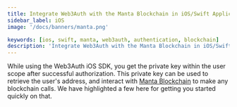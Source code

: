 ```yaml
---
title: Integrate Web3Auth with the Manta Blockchain in iOS/Swift Applications
sidebar_label: iOS
image: '/docs/banners/manta.png'

keywords: [ios, swift, manta, web3auth, authentication, blockchain]
description: 'Integrate Web3Auth with the Manta Blockchain in iOS/Swift Applications | Documentation - Web3Auth'
---
```



<SEO
  title="Integrate Web3Auth with the Manta Blockchain in iOS/Swift Applications"
  description="Integrate Web3Auth with the Manta Blockchain in iOS/Swift Applications | Documentation - Web3Auth"
  image="https://web3auth.io/docs/banners/manta.png"
  slug="/embedded-wallets/connect-blockchain/evm/manta/ios"
/>

While using the Web3Auth iOS SDK, you get the private key within the user scope after successful authorization. This private key can be used to retrieve the user's address, and interact with [Manta Blockchain](https://www.manta.network/) to make any blockchain calls. We have highlighted a few here for getting you started quickly on that.

<EVMInteraction />
